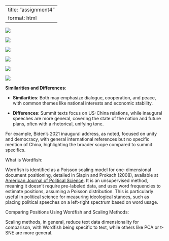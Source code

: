 ```{python}

```

```{python}

```

---
title: "assignment4"
format: html
---

![](images/Rplot.png)

![](images/Rplot02-01.png)

![](images/Rplot03-01.png)

![](images/Rplot04-01.png)

![](images/Rplot05-01.png)

![](images/Rplot06.png)

**Similarities and Differences**:

-   **Similarities**: Both may emphasize dialogue, cooperation, and peace, with common themes like national interests and economic stability.

-   **Differences**: Summit texts focus on US-China relations, while inaugural speeches are more general, covering the state of the nation and future plans, often with a rhetorical, unifying tone.

For example, Biden's 2021 inaugural address, as noted, focused on unity and democracy, with general international references but no specific mention of China, highlighting the broader scope compared to summit specifics.

What is Wordfish: 

Wordfish is identified as a Poisson scaling model for one-dimensional document positioning, detailed in Slapin and Proksch (2008), available at [American Journal of Political Science](https://onlinelibrary.wiley.com/doi/abs/10.1111/j.1540-5907.2008.00338.x). It is an unsupervised method, meaning it doesn't require pre-labeled data, and uses word frequencies to estimate positions, assuming a Poisson distribution. This is particularly useful in political science for measuring ideological stances, such as placing political speeches on a left-right spectrum based on word usage.

Comparing Positions Using Wordfish and Scaling Methods:

Scaling methods, in general, reduce text data dimensionality for comparison, with Wordfish being specific to text, while others like PCA or t-SNE are more general.
